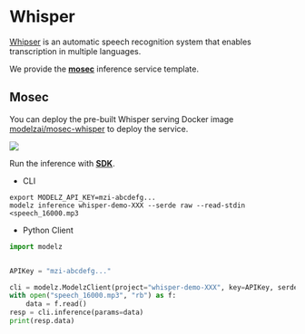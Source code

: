 # Whisper

[Whipser](https://openai.com/research/whisper) is an automatic speech recognition system that enables transcription in multiple languages.

We provide the [**mosec**](../frameworks/mosec) inference service template.

## Mosec

You can deploy the pre-built Whisper serving Docker image [modelzai/mosec-whisper](https://hub.docker.com/r/modelzai/mosec-whisper) to deploy the service.

![](./images/whisper-mosec.png)

Run the inference with [**SDK**](../sdk).

- CLI
```shell copy
export MODELZ_API_KEY=mzi-abcdefg...
modelz inference whisper-demo-XXX --serde raw --read-stdin <speech_16000.mp3
```

- Python Client
```python copy
import modelz


APIKey = "mzi-abcdefg..."

cli = modelz.ModelzClient(project="whisper-demo-XXX", key=APIKey, serde="raw")
with open("speech_16000.mp3", "rb") as f:
    data = f.read()
resp = cli.inference(params=data)
print(resp.data)
```
